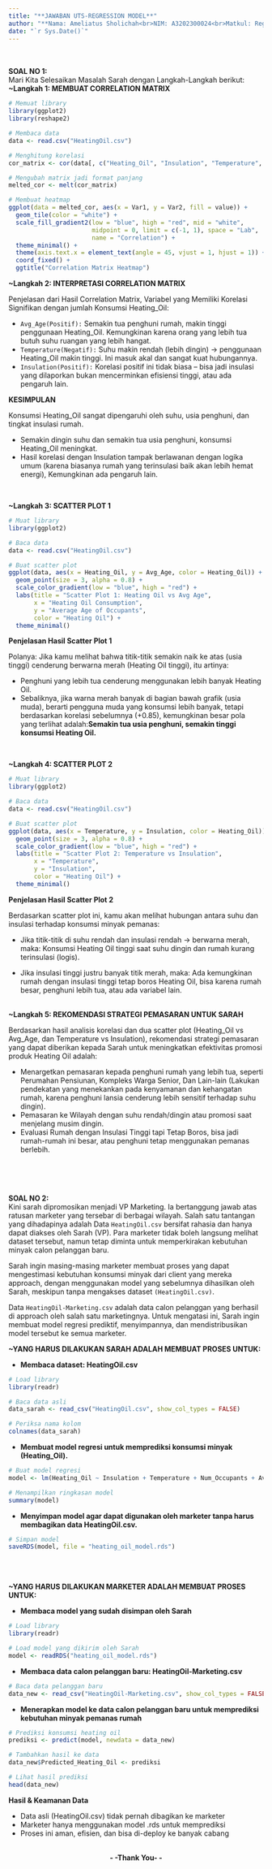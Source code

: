 ```yaml
---
title: "**JAWABAN UTS-REGRESSION MODEL**"
author: "**Nama: Ameliatus Sholichah<br>NIM: A3202300024<br>Matkul: Regression Model<br>Institut Teknologi Statistika dan Bisnis Muhammadiyah Semarang**"
date: "`r Sys.Date()`"
---
```

<br><br>
**SOAL NO 1:**<br>
Mari Kita Selesaikan Masalah Sarah dengan Langkah-Langkah berikut:<br>
**~Langkah 1: MEMBUAT CORRELATION MATRIX**
```r
# Memuat library
library(ggplot2)
library(reshape2)

# Membaca data
data <- read.csv("HeatingOil.csv")

# Menghitung korelasi
cor_matrix <- cor(data[, c("Heating_Oil", "Insulation", "Temperature", "Num_Occupants", "Avg_Age", "Home_Size")], use = "complete.obs")

# Mengubah matrix jadi format panjang
melted_cor <- melt(cor_matrix)

# Membuat heatmap
ggplot(data = melted_cor, aes(x = Var1, y = Var2, fill = value)) +
  geom_tile(color = "white") +
  scale_fill_gradient2(low = "blue", high = "red", mid = "white",
                       midpoint = 0, limit = c(-1, 1), space = "Lab",
                       name = "Correlation") +
  theme_minimal() +
  theme(axis.text.x = element_text(angle = 45, vjust = 1, hjust = 1)) +
  coord_fixed() +
  ggtitle("Correlation Matrix Heatmap")

```

**~Langkah 2: INTERPRETASI CORRELATION MATRIX**

Penjelasan dari Hasil Correlation Matrix, Variabel yang Memiliki Korelasi Signifikan dengan jumlah Konsumsi Heating_Oil:

  *  `Avg_Age(Positif):` Semakin tua penghuni rumah, makin tinggi penggunaan Heating_Oil. Kemungkinan karena orang yang lebih tua butuh suhu ruangan yang lebih hangat.
  *  `Temperature(Negatif):` Suhu makin rendah (lebih dingin) → penggunaan Heating_Oil makin tinggi. Ini masuk akal dan sangat kuat hubungannya.
  *  `Insulation(Positif):` Korelasi positif ini tidak biasa – bisa jadi insulasi yang dilaporkan bukan mencerminkan efisiensi tinggi, atau ada pengaruh lain.

**KESIMPULAN**

Konsumsi Heating_Oil sangat dipengaruhi oleh suhu, usia penghuni, dan tingkat insulasi rumah.

  *   Semakin dingin suhu dan semakin tua usia penghuni, konsumsi Heating_Oil meningkat.
  *   Hasil korelasi dengan Insulation tampak berlawanan dengan logika umum (karena biasanya rumah yang terinsulasi baik akan lebih hemat energi), Kemungkinan ada pengaruh lain.
  
<br>

**~Langkah 3: SCATTER PLOT 1**
```r
# Muat library
library(ggplot2)

# Baca data
data <- read.csv("HeatingOil.csv")

# Buat scatter plot
ggplot(data, aes(x = Heating_Oil, y = Avg_Age, color = Heating_Oil)) +
  geom_point(size = 3, alpha = 0.8) +
  scale_color_gradient(low = "blue", high = "red") +
  labs(title = "Scatter Plot 1: Heating Oil vs Avg Age",
       x = "Heating Oil Consumption",
       y = "Average Age of Occupants",
       color = "Heating Oil") +
  theme_minimal()
```


**Penjelasan Hasil Scatter Plot 1**

Polanya:
Jika kamu melihat bahwa titik-titik semakin naik ke atas (usia tinggi) cenderung berwarna merah (Heating Oil tinggi), itu artinya:

  *   Penghuni yang lebih tua cenderung menggunakan lebih banyak Heating Oil.
  *   Sebaliknya, jika warna merah banyak di bagian bawah grafik (usia muda), berarti pengguna muda yang konsumsi lebih banyak, tetapi berdasarkan korelasi sebelumnya (+0.85), kemungkinan besar pola yang terlihat adalah:**Semakin tua usia penghuni, semakin tinggi konsumsi Heating Oil.**
  
<br>

**~Langkah 4: SCATTER PLOT 2**
```r
# Muat library
library(ggplot2)

# Baca data
data <- read.csv("HeatingOil.csv")

# Buat scatter plot
ggplot(data, aes(x = Temperature, y = Insulation, color = Heating_Oil)) +
  geom_point(size = 3, alpha = 0.8) +
  scale_color_gradient(low = "blue", high = "red") +
  labs(title = "Scatter Plot 2: Temperature vs Insulation",
       x = "Temperature",
       y = "Insulation",
       color = "Heating Oil") +
  theme_minimal()
```


**Penjelasan Hasil Scatter Plot 2**

Berdasarkan scatter plot ini, kamu akan melihat hubungan antara suhu dan insulasi terhadap konsumsi minyak pemanas:

  *   Jika titik-titik di suhu rendah dan insulasi rendah → berwarna merah, maka: Konsumsi Heating Oil tinggi saat suhu dingin dan rumah kurang terinsulasi (logis).

  *   Jika insulasi tinggi justru banyak titik merah, maka: Ada kemungkinan rumah dengan insulasi tinggi tetap boros Heating Oil, bisa karena rumah besar, penghuni lebih tua, atau ada variabel lain.
<br><br>  

**~Langkah 5: REKOMENDASI STRATEGI PEMASARAN UNTUK SARAH**

Berdasarkan hasil analisis korelasi dan dua scatter plot (Heating_Oil vs Avg_Age, dan Temperature vs Insulation), rekomendasi strategi pemasaran yang dapat diberikan kepada Sarah untuk meningkatkan efektivitas promosi produk Heating Oil adalah:

  *   Menargetkan pemasaran kepada penghuni rumah yang lebih tua, seperti Perumahan Pensiunan, Kompleks Warga Senior, Dan Lain-lain (Lakukan pendekatan yang menekankan pada kenyamanan dan kehangatan rumah, karena penghuni lansia cenderung lebih sensitif terhadap suhu dingin).
  *   Pemasaran ke Wilayah dengan suhu rendah/dingin atau promosi saat menjelang musim dingin.
  *   Evaluasi Rumah dengan Insulasi Tinggi tapi Tetap Boros, bisa jadi rumah-rumah ini besar, atau penghuni tetap menggunakan pemanas berlebih.
  
<br><br><br>
  
  
**SOAL NO 2:**<br>
  Kini sarah dipromosikan menjadi VP Marketing. Ia bertanggung jawab atas ratusan marketer yang tersebar di berbagai wilayah. Salah satu tantangan yang dihadapinya adalah Data `HeatingOil.csv` bersifat rahasia dan hanya dapat diakses oleh Sarah (VP). Para marketer tidak boleh langsung melihat dataset tersebut, namun tetap diminta untuk memperkirakan kebutuhan minyak calon pelanggan baru.

  Sarah ingin masing-masing marketer membuat proses yang dapat mengestimasi kebutuhan konsumsi minyak dari client yang mereka approach, dengan menggunakan model yang sebelumnya dihasilkan oleh Sarah, meskipun tanpa mengakses dataset `(HeatingOil.csv)`.

  Data `HeatingOil-Marketing.csv` adalah data calon pelanggan yang berhasil di approach oleh salah satu marketingnya. Untuk mengatasi ini, Sarah ingin membuat model regresi prediktif, menyimpannya, dan mendistribusikan model tersebut ke semua marketer.

**~YANG HARUS DILAKUKAN SARAH ADALAH MEMBUAT PROSES UNTUK:**

  *   **Membaca dataset: HeatingOil.csv**
```r
# Load library
library(readr)

# Baca data asli
data_sarah <- read_csv("HeatingOil.csv", show_col_types = FALSE)

# Periksa nama kolom
colnames(data_sarah)
```

  *   **Membuat model regresi untuk memprediksi konsumsi minyak (Heating_Oil).**

```r

# Buat model regresi
model <- lm(Heating_Oil ~ Insulation + Temperature + Num_Occupants + Avg_Age + Home_Size, data = data_sarah)

# Menampilkan ringkasan model
summary(model)
```

  *   **Menyimpan model agar dapat digunakan oleh marketer tanpa harus membagikan data HeatingOil.csv.**

```r
# Simpan model
saveRDS(model, file = "heating_oil_model.rds")
```

<br><br>


**~YANG HARUS DILAKUKAN MARKETER ADALAH MEMBUAT PROSES UNTUK:**

  *   **Membaca model yang sudah disimpan oleh Sarah**

```r
# Load library
library(readr)

# Load model yang dikirim oleh Sarah
model <- readRDS("heating_oil_model.rds")
```

  *   **Membaca data calon pelanggan baru: HeatingOil-Marketing.csv**
  
```r
# Baca data pelanggan baru
data_new <- read_csv("HeatingOil-Marketing.csv", show_col_types = FALSE)
```

  *   **Menerapkan model ke data calon pelanggan baru untuk memprediksi kebutuhan minyak pemanas rumah**
  
```r
# Prediksi konsumsi heating oil
prediksi <- predict(model, newdata = data_new)

# Tambahkan hasil ke data
data_new$Predicted_Heating_Oil <- prediksi

# Lihat hasil prediksi
head(data_new)
```


**Hasil & Keamanan Data**

  *   Data asli (HeatingOil.csv) tidak pernah dibagikan ke marketer
  *   Marketer hanya menggunakan model .rds untuk memprediksi
  *   Proses ini aman, efisien, dan bisa di-deploy ke banyak cabang
  
<br>
<center>**- -Thank You- -**</center>
<br>

